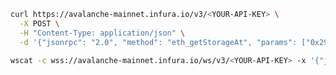 
<Tabs>
  <TabItem value="curl">

```bash
curl https://avalanche-mainnet.infura.io/v3/<YOUR-API-KEY> \
  -X POST \
  -H "Content-Type: application/json" \
  -d '{"jsonrpc": "2.0", "method": "eth_getStorageAt", "params": ["0x295a70b2de5e3953354a6a8344e616ed314d7251", "0x6661e9d6d8b923d5bbaab1b96e1dd51ff6ea2a93520fdc9eb75d059238b8c5e9", "0x65a8db"], "id": 1}'
```

  </TabItem>
  <TabItem value="WSS">

```bash
wscat -c wss://avalanche-mainnet.infura.io/ws/v3/<YOUR-API-KEY> -x '{"jsonrpc": "2.0", "method": "eth_getStorageAt", "params": ["0x295a70b2de5e3953354a6a8344e616ed314d7251", "0x6661e9d6d8b923d5bbaab1b96e1dd51ff6ea2a93520fdc9eb75d059238b8c5e9", "0x65a8db"], "id": 1}'
```

  </TabItem>
</Tabs>
